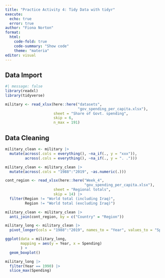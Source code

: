 ```yaml
---
title: "Practice Activity 4: Tidy Data with tidyr"
execute:
  echo: true
  error: true 
author: "Fiona Norton"
format: 
  html: 
    code-fold: true
    code-summary: "Show code"
    theme: "materia"
editor: visual
---
```


## Data Import

```r
#| message: false
library(readxl) 
library(tidyverse)

military <- read_xlsx(here::here("datasets", 
                                 "gov_spending_per_capita.xlsx"), 
                      sheet = "Share of Govt. spending", 
                      skip = 6, 
                      n_max = 191)
```

## Data Cleaning

```r
military_clean <- military |> 
  mutate(across(.cols = everything(), ~na_if(., y = "xxx")), 
         across(.cols = everything(), ~na_if(., y = ". .")))
```

```r
military_clean <- military_clean |> 
  mutate(across(.cols = "1988":"2019", ~as.numeric(.)))
```

```r
cont_region <- read_xlsx(here::here("Week_4",
                                    "gov_spending_per_capita.xlsx"), 
                      sheet = "Regional totals", 
                      skip = 14) |> 
  filter(Region != "World total (including Iraq)", 
         Region != "World total (excluding Iraq)")
```

```r
military_clean <- military_clean |> 
  anti_join(cont_region, by = c("Country" = "Region"))
```

```r
military_long <- military_clean |> 
  pivot_longer(cols = "1988":"2019", names_to = "Year", values_to = "Spending")
```

```r
ggplot(data = military_long, 
       mapping = aes(y = Year, x = Spending) 
       ) + 
  geom_boxplot() 
```

```r
military_long |> 
  filter(Year == 1990) |> 
  slice_max(Spending)
```


